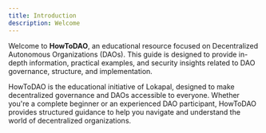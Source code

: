 ```yaml
---
title: Introduction
description: Welcome
---
```


Welcome to **HowToDAO**, an educational resource focused on Decentralized Autonomous Organizations (DAOs). This guide is designed to provide in-depth information, practical examples, and security insights related to DAO governance, structure, and implementation.


HowToDAO is the educational initiative of Lokapal, designed to make decentralized governance and DAOs accessible to everyone. Whether you're a complete beginner or an experienced DAO participant, HowToDAO provides structured guidance to help you navigate and understand the world of decentralized organizations.